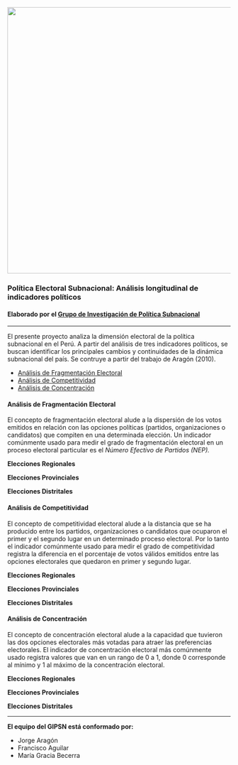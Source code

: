 <img src="https://github.com/mgbecerra/ProyectoGIPSN/raw/master/banner-GIPS.png" width="600">

### Política Electoral Subnacional: Análisis longitudinal de indicadores políticos

#### Elaborado por el [Grupo de Investigación de Política Subnacional](#team)

-----

El presente proyecto analiza la dimensión electoral de la política subnacional en el Perú. A partir del análisis de tres indicadores políticos, se buscan identificar los principales cambios y continuidades de la dinámica subnacional del país. Se contruye a partir del trabajo de Aragón (2010). 

  * [Análisis de Fragmentación Electoral](#D1)
  * [Análisis de Competitividad](#D2)
  * [Análisis de Concentración](#D3)

#### Análisis de Fragmentación Electoral

<a id='D1'></a> 

El concepto de fragmentación electoral alude a la dispersión de los votos emitidos en relación con las opciones políticas (partidos, organizaciones o candidatos) que compiten en una determinada elección. Un indicador comúnmente usado para medir el grado de fragmentación
electoral en un proceso electoral particular es el *Número Efectivo de Partidos (NEP).*

**Elecciones Regionales**

**Elecciones Provinciales**

**Elecciones Distritales**

#### Análisis de Competitividad

<a id='D2'></a> 

El concepto de competitividad electoral alude a la distancia que se ha producido entre los partidos, organizaciones o candidatos que ocuparon el primer y el segundo lugar en un determinado proceso electoral. Por lo tanto el indicador comúnmente usado para medir el grado de competitividad registra la diferencia en el porcentaje de votos válidos emitidos entre las opciones electorales que quedaron en primer y segundo lugar.

**Elecciones Regionales**

**Elecciones Provinciales**

**Elecciones Distritales**

#### Análisis de Concentración

<a id='D3'></a> 

El concepto de concentración electoral alude a la capacidad que tuvieron las dos opciones electorales más votadas para atraer las preferencias electorales. El indicador de concentración electoral más comúnmente usado registra valores que van en un rango de 0 a 1, donde 0 corresponde al mínimo y 1 al máximo de la concentración electoral.

**Elecciones Regionales**

**Elecciones Provinciales**

**Elecciones Distritales**

------

<a id='team'></a>

**El equipo del GIPSN está conformado por:**

* Jorge Aragón
* Francisco Aguilar
* María Gracia Becerra
